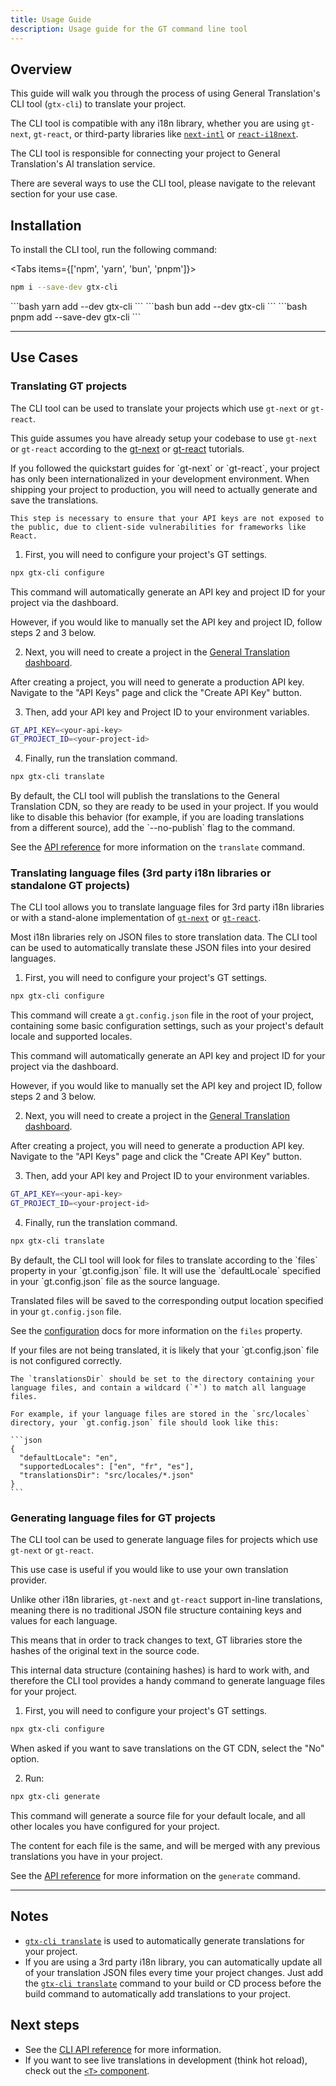 ```yaml
---
title: Usage Guide
description: Usage guide for the GT command line tool
---
```


## Overview

This guide will walk you through the process of using General Translation's CLI tool (`gtx-cli`) to translate your project.

The CLI tool is compatible with any i18n library, whether you are using `gt-next`, `gt-react`, or third-party libraries like [`next-intl`](/docs/cli/tutorials/next-intl-quickstart) or [`react-i18next`](/docs/cli/tutorials/react-i18next-quickstart).

The CLI tool is responsible for connecting your project to General Translation's AI translation service.

There are several ways to use the CLI tool, please navigate to the relevant section for your use case.

## Installation

To install the CLI tool, run the following command:


<Tabs items={['npm', 'yarn', 'bun', 'pnpm']}>
  <Tab value="npm">
  ```bash 
  npm i --save-dev gtx-cli
  ``` 
  </Tab>
  <Tab value="yarn">
  ```bash 
  yarn add --dev gtx-cli
  ```
  </Tab>

  <Tab value="bun">
  ```bash 
  bun add --dev gtx-cli
  ```
  </Tab>
  <Tab value="pnpm">
  ```bash 
  pnpm add --save-dev gtx-cli
  ```
  </Tab>
</Tabs>

---

## Use Cases


### Translating GT projects

The CLI tool can be used to translate your projects which use `gt-next` or `gt-react`.

This guide assumes you have already setup your codebase to use `gt-next` or `gt-react` according to the [gt-next](/docs/next/tutorials/quickstart) or [gt-react](/docs/react/tutorials/quickstart) tutorials.


<Accordions>
  <Accordion title="My project is already in multiple languages in development, what's the point of this step?">
    If you followed the quickstart guides for `gt-next` or `gt-react`, your project has only been internationalized in your
    development environment. When shipping your project to production, you will need to actually generate and save the translations.
  
    This step is necessary to ensure that your API keys are not exposed to the public, due to client-side vulnerabilities for frameworks like React.
   
  </Accordion>
</Accordions>

1. First, you will need to configure your project's GT settings.

```bash
npx gtx-cli configure
```
<Callout type="info">
  This command will automatically generate an API key and project ID for your project via the dashboard.

  However, if you would like to manually set the API key and project ID, follow steps 2 and 3 below.
</Callout>

2. Next, you will need to create a project in the [General Translation dashboard](https://generaltranslation.com/dashboard).

After creating a project, you will need to generate a production API key. Navigate to the "API Keys" page and click the "Create API Key" button.

3. Then, add your API key and Project ID to your environment variables.

```bash title=".env"
GT_API_KEY=<your-api-key>
GT_PROJECT_ID=<your-project-id>
```

4. Finally, run the translation command.

```bash
npx gtx-cli translate
```

<Callout type="info">
  By default, the CLI tool will publish the translations to the General Translation CDN, so they are ready to be used in your project.
  If you would like to disable this behavior (for example, if you are loading translations from a different source), add the `--no-publish` flag to the command.
</Callout>

See the [API reference](/docs/cli/translate) for more information on the `translate` command.



### Translating language files (3rd party i18n libraries or standalone GT projects)

The CLI tool allows you to translate language files for 3rd party i18n libraries or with a stand-alone implementation of [`gt-next`](/docs/next/reference/stand-alone) or [`gt-react`](/docs/react/reference/stand-alone).

Most i18n libraries rely on JSON files to store translation data.
The CLI tool can be used to automatically translate these JSON files into your desired languages.

1. First, you will need to configure your project's GT settings.

```bash
npx gtx-cli configure
```
This command will create a `gt.config.json` file in the root of your project, containing some basic configuration settings, such as your project's default locale and supported locales.

<Callout type="info">
  This command will automatically generate an API key and project ID for your project via the dashboard.

  However, if you would like to manually set the API key and project ID, follow steps 2 and 3 below.
</Callout>

2. Next, you will need to create a project in the [General Translation dashboard](https://generaltranslation.com/dashboard).

After creating a project, you will need to generate a production API key. Navigate to the "API Keys" page and click the "Create API Key" button.

3. Then, add your API key and Project ID to your environment variables.

```bash title=".env"
GT_API_KEY=<your-api-key>
GT_PROJECT_ID=<your-project-id>
```

4. Finally, run the translation command.

```bash
npx gtx-cli translate
```

<Callout type="info">
  By default, the CLI tool will look for files to translate according to the `files` property in your `gt.config.json` file.
  It will use the `defaultLocale` specified in your `gt.config.json` file as the source language.

  Translated files will be saved to the corresponding output location specified in your `gt.config.json` file.

  See the [configuration](/docs/cli/reference/config) docs for more information on the `files` property.
</Callout>


<Accordions>
  <Accordion title="Why are my files not being translated?">
    If your files are not being translated, it is likely that your `gt.config.json` file is not configured correctly.

    The `translationsDir` should be set to the directory containing your language files, and contain a wildcard (`*`) to match all language files.

    For example, if your language files are stored in the `src/locales` directory, your `gt.config.json` file should look like this:

    ```json
    {
      "defaultLocale": "en",
      "supportedLocales": ["en", "fr", "es"],
      "translationsDir": "src/locales/*.json"
    }
    ```
  </Accordion>
</Accordions>

### Generating language files for GT projects

The CLI tool can be used to generate language files for projects which use `gt-next` or `gt-react`.

This use case is useful if you would like to use your own translation provider. 

Unlike other i18n libraries, `gt-next` and `gt-react` support in-line translations, meaning there is no traditional JSON file structure containing keys and values for each language.

This means that in order to track changes to text, GT libraries store the hashes of the original text in the source code.

This internal data structure (containing hashes) is hard to work with, and therefore the CLI tool provides a handy command to generate language files for your project.

1. First, you will need to configure your project's GT settings.

```bash
npx gtx-cli configure
```

When asked if you want to save translations on the GT CDN, select the "No" option.

2. Run:

```bash
npx gtx-cli generate
```

This command will generate a source file for your default locale, and all other locales you have configured for your project.

The content for each file is the same, and will be merged with any previous translations you have in your project.

See the [API reference](/docs/cli/generate) for more information on the `generate` command.

---

## Notes
 * [`gtx-cli translate`](/docs/cli/translate) is used to automatically generate translations for your project.
 * If you are using a 3rd party i18n library, you can automatically update all of your translation JSON files every time your project changes. Just add the [`gtx-cli translate`](/docs/cli/translate) command to your build or CD process before the build command to automatically add translations to your project.

## Next steps
 * See the [CLI API reference](/docs/cli) for more information.
 * If you want to see live translations in development (think hot reload), check out the [`<T>` component](/docs/usage/t).